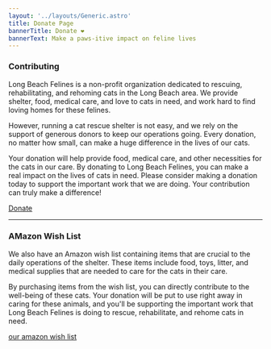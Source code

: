 ```yaml
---
layout: '../layouts/Generic.astro'
title: Donate Page
bannerTitle: Donate ❤️
bannerText: Make a paws-itive impact on feline lives
---
```

### Contributing

Long Beach Felines is a non-profit organization dedicated to rescuing, rehabilitating, and rehoming cats in the Long Beach area. We provide shelter, food, medical care, and love to cats in need, and work hard to find loving homes for these felines.

However, running a cat rescue shelter is not easy, and we rely on the support of generous donors to keep our operations going. Every donation, no matter how small, can make a huge difference in the lives of our cats. 

Your donation will help provide food, medical care, and other necessities for the cats in our care. By donating to Long Beach Felines, you can make a real impact on the lives of cats in need. Please consider making a donation today to support the important work that we are doing. Your contribution can truly make a difference!

<a href="https://www.paypal.com/donate?token=oMpLQLBur-VSiUxR3_8Pc8bYl_Utcu9uiZ_JQK2bfd8hLuuPnSSlvQtSVKEnBDVUIO8X9CfjU4KtTm3c" class="button primary" target="_blank">
    Donate
</a>

<hr />

### AMazon Wish List

We also have an Amazon wish list containing items that are crucial to the daily operations of the shelter. These items include food, toys, litter, and medical supplies that are needed to care for the cats in their care.

By purchasing items from the wish list, you can directly contribute to the well-being of these cats. Your donation will be put to use right away in caring for these animals, and you'll be supporting the important work that Long Beach Felines is doing to rescue, rehabilitate, and rehome cats in need.

<a href="https://smile.amazon.com/hz/wishlist/ls/1C3ESCOI48S3G?&sort=default" class="button primary" target="_blank">
    our amazon wish list <span class="fa-brands fa-amazon"></span>
</a>
